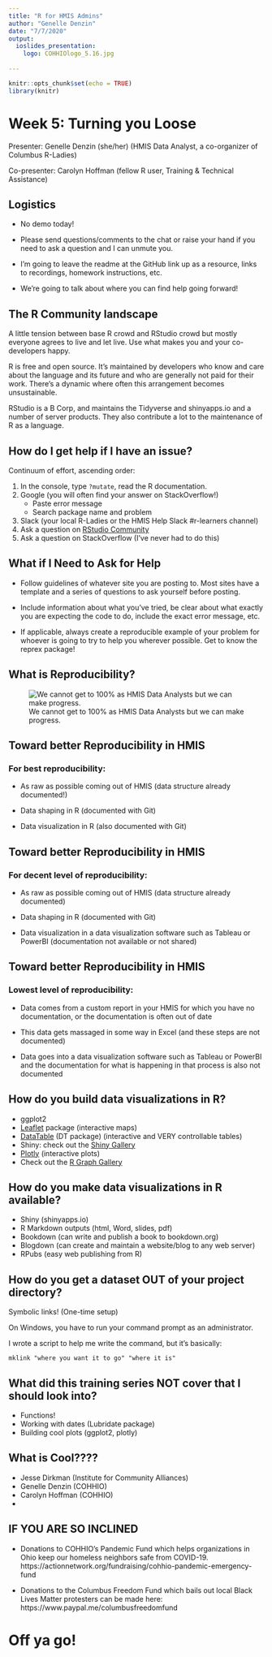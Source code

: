 ```yaml
---
title: "R for HMIS Admins"
author: "Genelle Denzin"
date: "7/7/2020"
output: 
  ioslides_presentation:
    logo: COHHIOlogo_5.16.jpg
    
---
```


```r
knitr::opts_chunk$set(echo = TRUE)
library(knitr)
```

# Week 5: Turning you Loose

Presenter: Genelle Denzin (she/her)
(HMIS Data Analyst, a co-organizer of Columbus R-Ladies)

Co-presenter: Carolyn Hoffman (fellow R user, Training & Technical Assistance)

## Logistics

- No demo today!

- Please send questions/comments to the chat or raise your hand if you need to ask a question and I can unmute you. 

- I'm going to leave the readme at the GitHub link up as a resource, links to recordings, homework instructions, etc. 

- We're going to talk about where you can find help going forward!

## The R Community landscape

A little tension between base R crowd and RStudio crowd but mostly everyone agrees to live and let live. Use what makes you and your co-developers happy.

R is free and open source. It's maintained by developers who know and care about the language and its future and who are generally not paid for their work. There's a dynamic where often this arrangement becomes unsustainable. 

RStudio is a B Corp, and maintains the Tidyverse and shinyapps.io and a number of server products. They also contribute a lot to the maintenance of R as a language.

## How do I get help if I have an issue?

Continuum of effort, ascending order:

1. In the console, type `?mutate`, read the R documentation.
2. Google (you will often find your answer on StackOverflow!)
    * Paste error message
    * Search package name and problem
3. Slack (your local R-Ladies or the HMIS Help Slack #r-learners channel)
4. Ask a question on [RStudio Community](https://community.rstudio.com/)
5. Ask a question on StackOverflow (I've never had to do this)

## What if I Need to Ask for Help

* Follow guidelines of whatever site you are posting to. Most sites have a template and a series of questions to ask yourself before posting. 

* Include information about what you've tried, be clear about what exactly you are expecting the code to do, include the exact error message, etc.

* If applicable, always create a reproducible example of your problem for whoever is going to try to help you wherever possible. Get to know the reprex package!

## What is Reproducibility?

![We cannot get to 100% as HMIS Data Analysts but we can make progress.](images/reproducibility.png)

## Toward better Reproducibility in HMIS

### For best reproducibility:

* As raw as possible coming out of HMIS (data structure already documented!)

* Data shaping in R (documented with Git)

* Data visualization in R (also documented with Git)

## Toward better Reproducibility in HMIS

### For decent level of reproducibility:

* As raw as possible coming out of HMIS (data structure already documented)

* Data shaping in R (documented with Git)

* Data visualization in a data visualization software such as Tableau or PowerBI (documentation not available or not shared)

## Toward better Reproducibility in HMIS

### Lowest level of reproducibility:

* Data comes from a custom report in your HMIS for which you have no documentation, or the documentation is often out of date

* This data gets massaged in some way in Excel (and these steps are not documented)

* Data goes into a data visualization software such as Tableau or PowerBI and the documentation for what is happening in that process is also not documented

## How do you build data visualizations in R?

* ggplot2
* [Leaflet](https://rstudio.github.io/leaflet/) package (interactive maps)
* [DataTable](https://rstudio.github.io/leaflet/) (DT package) (interactive and VERY controllable tables)
* Shiny: check out the [Shiny Gallery](https://shiny.rstudio.com/gallery/)
* [Plotly](https://plotly.com/r/) (interactive plots)
* Check out the [R Graph Gallery](https://www.r-graph-gallery.com/)

## How do you make data visualizations in R available?

* Shiny (shinyapps.io)
* R Markdown outputs (html, Word, slides, pdf)
* Bookdown (can write and publish a book to bookdown.org)
* Blogdown (can create and maintain a website/blog to any web server)
* RPubs (easy web publishing from R)

## How do you get a dataset OUT of your project directory?

Symbolic links! (One-time setup)

On Windows, you have to run your command prompt as an administrator.

I wrote a script to help me write the command, but it's basically:

`mklink "where you want it to go" "where it is"`

## What did this training series NOT cover that I should look into?

* Functions!
* Working with dates (Lubridate package)
* Building cool plots (ggplot2, plotly)

## What is Cool????

- Jesse Dirkman (Institute for Community Alliances)
- Genelle Denzin (COHHIO)
- Carolyn Hoffman (COHHIO)
- 

## IF YOU ARE SO INCLINED

- Donations to COHHIO's Pandemic Fund which helps organizations in Ohio keep our homeless neighbors safe from COVID-19. https://actionnetwork.org/fundraising/cohhio-pandemic-emergency-fund

- Donations to the Columbus Freedom Fund which bails out local Black Lives Matter protesters can be made here: https://www.paypal.me/columbusfreedomfund

# Off ya go!

